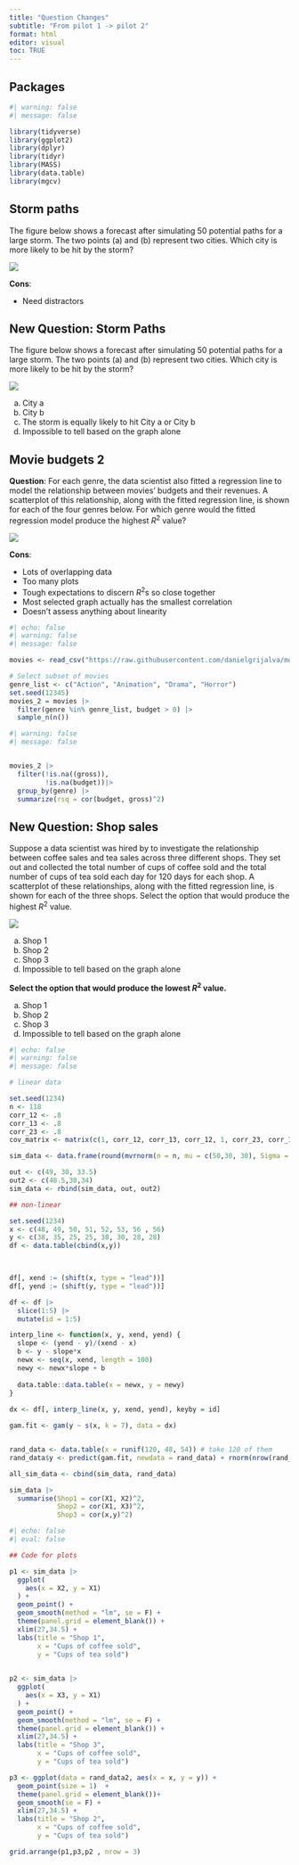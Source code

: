 ```yaml
---
title: "Question Changes"
subtitle: "From pilot 1 -> pilot 2"
format: html
editor: visual
toc: TRUE
---
```


## Packages
```r
#| warning: false
#| message: false

library(tidyverse)
library(ggplot2)
library(dplyr)
library(tidyr)
library(MASS)
library(data.table)
library(mgcv)
```


## Storm paths

The figure below shows a forecast after simulating 50 potential paths for a large storm. The two points (a) and (b) represent two cities. Which city is more likely to be hit by the storm?

![](images/storm.png)

**Cons**:

-   Need distractors 


## New Question: Storm Paths 

The figure below shows a forecast after simulating 50 potential paths for a large storm. The two points (a) and (b) represent two cities. Which city is more likely to be hit by the storm?

![](images/storm.png)

a. City a 
b. City b
c. The storm is equally likely to hit City a or City b
d. Impossible to tell based on the graph alone


## Movie budgets 2

**Question**: For each genre, the data scientist also fitted a regression line to model the relationship between movies' budgets and their revenues. A scatterplot of this relationship, along with the fitted regression line, is shown for each of the four genres below. For which genre would the fitted regression model produce the highest $R^2$ value?

![](images/movies2.png)

**Cons**: 

-   Lots of overlapping data 
-   Too many plots 
-   Tough expectations to discern $R^2$s so close together 
-   Most selected graph actually has the smallest correlation 
-   Doesn't assess anything about linearity 

```r
#| echo: false
#| warning: false
#| message: false

movies <- read_csv("https://raw.githubusercontent.com/danielgrijalva/movie-stats/master/movies.csv")

# Select subset of movies
genre_list <- c("Action", "Animation", "Drama", "Horror")
set.seed(12345)
movies_2 = movies |>
  filter(genre %in% genre_list, budget > 0) |>
  sample_n(n())
```

```r
#| warning: false
#| message: false


movies_2 |>
  filter(!is.na((gross)),
         !is.na(budget))|>
  group_by(genre) |>
  summarize(rsq = cor(budget, gross)^2)
```


## New Question: Shop sales 

Suppose a data scientist was hired by to investigate the relationship between coffee sales and tea sales across three different shops. They set out and collected the total number of cups of coffee sold and the total number of cups of tea sold each day for 120 days for each shop. A scatterplot of these relationships, along with the fitted regression line, is shown for each of the three shops. Select the option that would produce the highest $R^2$ value. 

![](images/coffee.png)

a. Shop 1 
b. Shop 2 
c. Shop 3 
d. Impossible to tell based on the graph alone

**Select the option that would produce the lowest $R^2$ value.**

a. Shop 1 
b. Shop 2 
c. Shop 3 
d. Impossible to tell based on the graph alone

```r
#| echo: false
#| warning: false
#| message: false

# linear data

set.seed(1234)
n <- 118 
corr_12 <- .8
corr_13 <- .8
corr_23 <- .8
cov_matrix <- matrix(c(1, corr_12, corr_13, corr_12, 1, corr_23, corr_13, corr_23, 1), nrow = 3)

sim_data <- data.frame(round(mvrnorm(n = n, mu = c(50,30, 30), Sigma = cov_matrix),2))

out <- c(49, 30, 33.5)
out2 <- c(48.5,30,34)
sim_data <- rbind(sim_data, out, out2)

## non-linear 

set.seed(1234)
x <- c(48, 49, 50, 51, 52, 53, 56 , 56)
y <- c(38, 35, 25, 25, 38, 30, 28, 28)
df <- data.table(cbind(x,y))


  
df[, xend := (shift(x, type = "lead"))]
df[, yend := (shift(y, type = "lead"))]

df <- df |>
  slice(1:5) |>
  mutate(id = 1:5)

interp_line <- function(x, y, xend, yend) {
  slope <- (yend - y)/(xend - x)
  b <- y - slope*x
  newx <- seq(x, xend, length = 100)
  newy <- newx*slope + b
  
  data.table::data.table(x = newx, y = newy)
}
  
dx <- df[, interp_line(x, y, xend, yend), keyby = id]

gam.fit <- gam(y ~ s(x, k = 7), data = dx)


rand_data <- data.table(x = runif(120, 48, 54)) # take 120 of them
rand_data$y <- predict(gam.fit, newdata = rand_data) + rnorm(nrow(rand_data),0, .5)

all_sim_data <- cbind(sim_data, rand_data)

sim_data |>
  summarise(Shop1 = cor(X1, X2)^2, 
            Shop2 = cor(X1, X3)^2,
            Shop3 = cor(x,y)^2)
```

```r
#| echo: false
#| eval: false

## Code for plots 

p1 <- sim_data |>
  ggplot(
    aes(x = X2, y = X1)
  ) + 
  geom_point() + 
  geom_smooth(method = "lm", se = F) +
  theme(panel.grid = element_blank()) +
  xlim(27,34.5) + 
  labs(title = "Shop 1",
       x = "Cups of coffee sold",
       y = "Cups of tea sold")
  

p2 <- sim_data |>
  ggplot(
    aes(x = X3, y = X1)
  ) + 
  geom_point() + 
  geom_smooth(method = "lm", se = F) + 
  theme(panel.grid = element_blank()) +
  xlim(27,34.5) +
  labs(title = "Shop 3",
       x = "Cups of coffee sold",
       y = "Cups of tea sold")

p3 <- ggplot(data = rand_data2, aes(x = x, y = y)) +
  geom_point(size = 1)  +
  theme(panel.grid = element_blank())+
  geom_smooth(se = F) + 
  xlim(27,34.5) +
  labs(title = "Shop 2",
       x = "Cups of coffee sold",
       y = "Cups of tea sold")

grid.arrange(p1,p3,p2 , nrow = 3)

```
